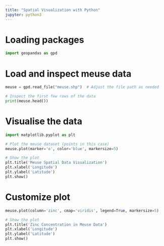 ```yaml
---
title: "Spatial Visualization with Python"
jupyter: python3
---
```


# Loading packages

```python
import geopandas as gpd
```

# Load and inspect meuse data

```python
meuse = gpd.read_file("meuse.shp")  # Adjust the file path as needed

# Inspect the first few rows of the data
print(meuse.head())
```

# Visualise the data

```python
import matplotlib.pyplot as plt

# Plot the meuse dataset (points in this case)
meuse.plot(marker='o', color='blue', markersize=5)

# Show the plot
plt.title('Meuse Spatial Data Visualization')
plt.xlabel('Longitude')
plt.ylabel('Latitude')
plt.show()
```

# Customize plot

```python
meuse.plot(column='zinc', cmap='viridis', legend=True, markersize=5)

# Show the plot
plt.title('Zinc Concentration in Meuse Data')
plt.xlabel('Longitude')
plt.ylabel('Latitude')
plt.show()
```
